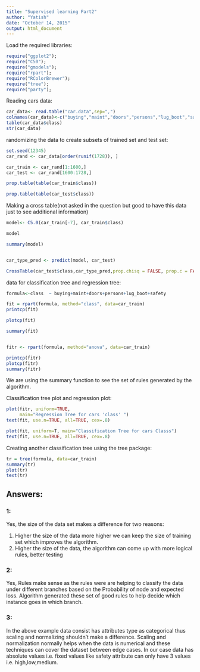 ```yaml
---
title: "Supervised learning Part2"
author: "Yatish"
date: "October 14, 2015"
output: html_document
---
```


Load the required libraries:
```r
require("ggplot2");
require("C50");
require("gmodels");
require("rpart");
require("RColorBrewer");
require("tree");
require("party");
```


Reading cars data:
```r
car_data<- read.table("car.data",sep=",")
colnames(car_data)<-c("buying","maint","doors","persons","lug_boot","safety","class")
table(car_data$class)
str(car_data)
```

randomizing the data to create subsets of trained set and test set:
```r
set.seed(12345)
car_rand <- car_data[order(runif(1728)), ]

car_train <- car_rand[1:1600,]
car_test <- car_rand[1600:1728,]

prop.table(table(car_train$class))

prop.table(table(car_test$class))
```


Making a cross table(not asked in the question but good to have this data just to see additional information)
```r
model<- C5.0(car_train[-7], car_train$class)

model

summary(model)


car_type_pred <- predict(model, car_test)

CrossTable(car_test$class,car_type_pred,prop.chisq = FALSE, prop.c = FALSE, prop.r = FALSE,dnn = c('actual class', 'predicted class'))

```

data for classification tree and regression tree:
```r
formula<-class  ~ buying+maint+doors+persons+lug_boot+safety

fit = rpart(formula, method="class", data=car_train)
printcp(fit)

plotcp(fit) 

summary(fit)


fitr <- rpart(formula, method="anova", data=car_train)

printcp(fitr)
plotcp(fitr)
summary(fitr)
```

We are using the summary function to see the set of rules generated by the algorithm.

Classification tree plot and regression plot:
```r
plot(fitr, uniform=TRUE, 
     main="Regression Tree for cars 'class' ")
text(fit, use.n=TRUE, all=TRUE, cex=.8)

plot(fit, uniform=T, main="Classification Tree for cars Classs")
text(fit, use.n=TRUE, all=TRUE, cex=.8)
```


Creating another classification tree using the tree package:
```r
tr = tree(formula, data=car_train)
summary(tr)
plot(tr)
text(tr)
```


## Answers:

### 1:
Yes, the size of the data set makes a difference for two reasons:

1. Higher the size of the data more higher we can keep the size of training set which improves the algorithm.
2. Higher the size of the data, the algorithm can come up with more logical rules, better testing


### 2:
Yes, Rules make sense as the rules were are helping to classify the data under different branches based on the Probability of node and expected loss.
Algorithm generated these set of good rules to help decide which instance goes in which branch.


### 3:
In the above example data consist has attributes type as categorical thus scaling and normalizing shouldn't make a difference. Scaling and normalization normally helps when the data is numerical and these techniques can cover the dataset between edge cases. In our case data has absolute values i.e. fixed values like safety attribute can only have 3 values i.e. high,low,medium.